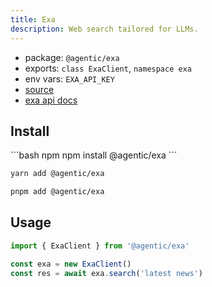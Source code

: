 ```yaml
---
title: Exa
description: Web search tailored for LLMs.
---
```


- package: `@agentic/exa`
- exports: `class ExaClient`, `namespace exa`
- env vars: `EXA_API_KEY`
- [source](https://github.com/transitive-bullshit/agentic/blob/main/packages/exa/src/exa-client.ts)
- [exa api docs](https://docs.exa.ai)

## Install

<CodeGroup>
```bash npm
npm install @agentic/exa
```

```bash yarn
yarn add @agentic/exa
```

```bash pnpm
pnpm add @agentic/exa
```

</CodeGroup>

## Usage

```ts
import { ExaClient } from '@agentic/exa'

const exa = new ExaClient()
const res = await exa.search('latest news')
```
